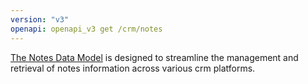 ```yaml
---
version: "v3"
openapi: openapi_v3 get /crm/notes
---
```


[The Notes Data Model](https://docs.rootfi.dev/api-reference/notes/overview) is designed to streamline the management and retrieval of notes information across various crm platforms.
